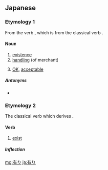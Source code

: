 ==Japanese==
{{ja-kanjitab|あ}}

===Etymology 1===
From the verb {{ja-r|有る|ある|to exist}}, which is from the classical verb {{ja-r|有り|あり}}.

====Noun====
{{ja-noun|あり}}

# [[existence]]
# [[handle|handling]] (of merchant)
# {{label|ja|colloquial}} [[OK]], [[acceptable]]

=====Antonyms=====
* {{ja-r|無し|なし|gloss=[[nonexistence]], [[unavailable]], [[unacceptable]]}}

===Etymology 2===
The classical verb which derives {{ja-r|有る|ある}}.

====Verb====
{{ja-verb|あり}}

# [[exist]]

=====Inflection=====
{{ja-go-ru|あ|lemma=有|terminal=り}}

{{DEFAULTSORT:あり}}
[[mg:有り]]
[[ja:有り]]